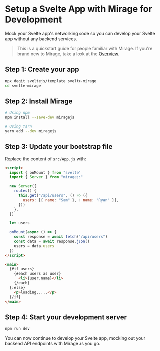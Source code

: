 # Setup a Svelte App with Mirage for Development

Mock your Svelte app's networking code so you can develop your Svelte app without any backend services.

> This is a quickstart guide for people familiar with Mirage. If you're brand new to Mirage, take a look at the [Overview](/docs/getting-started/overview).

## Step 1: Create your app

```bash
npx degit sveltejs/template svelte-mirage
cd svelte-mirage
```

## Step 2: Install Mirage

```bash
# Using npm
npm install --save-dev miragejs

# Using Yarn
yarn add --dev miragejs
```

## Step 3: Update your bootstrap file

Replace the content of `src/App.js` with:

```html
<script>
  import { onMount } from "svelte"
  import { Server } from "miragejs"

  new Server({
    routes() {
      this.get("/api/users", () => ({
        users: [{ name: "Sam" }, { name: "Ryan" }],
      }))
    },
  })

  let users

  onMount(async () => {
    const response = await fetch("/api/users")
    const data = await response.json()
    users = data.users
  })
</script>

<main>
  {#if users}
    {#each users as user}
      <li>{user.name}</li>
    {/each}
  {:else}
    <p>loading.....</p>
  {/if}
</main>
```

## Step 4: Start your development server

```bash
npm run dev
```

You can now continue to develop your Svelte app, mocking out your backend API endpoints with Mirage as you go.
